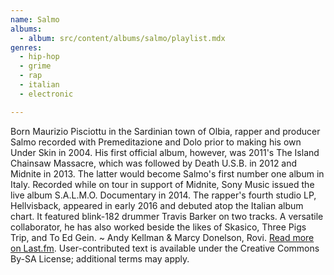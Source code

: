 ```yaml
---
name: Salmo
albums:
  - album: src/content/albums/salmo/playlist.mdx
genres:
  - hip-hop
  - grime
  - rap
  - italian
  - electronic

---
```


 Born Maurizio Pisciottu in the Sardinian town of Olbia, rapper and producer Salmo recorded with Premeditazione and Dolo prior to making his own Under Skin in 2004. His first official album, however, was 2011's The Island Chainsaw Massacre, which was followed by Death U.S.B. in 2012 and Midnite in 2013. The latter would become Salmo's first number one album in Italy. Recorded while on tour in support of Midnite, Sony Music issued the live album S.A.L.M.O. Documentary in 2014. The rapper's fourth studio LP, Hellvisback, appeared in early 2016 and debuted atop the Italian album chart. It featured blink-182 drummer Travis Barker on two tracks. A versatile collaborator, he has also worked beside the likes of Skasico, Three Pigs Trip, and To Ed Gein. ~ Andy Kellman & Marcy Donelson, Rovi. <a href="https://www.last.fm/music/Salmo">Read more on Last.fm</a>. User-contributed text is available under the Creative Commons By-SA License; additional terms may apply.
 